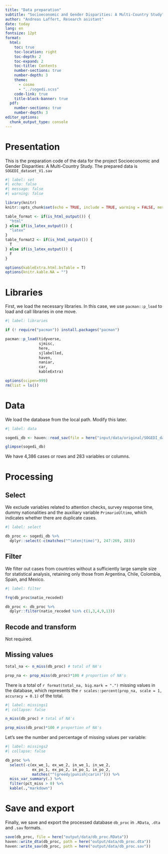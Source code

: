 ```yaml
---
title: "Data preparation"
subtitle: "Socioeconomic and Gender Disparities: A Multi-Country Study"
author: "Andreas Laffert, Research asistant"
date: today
lang: en
fontsize: 12pt
format:
  html:
    toc: true
    toc-location: right
    toc-depth: 2
    toc-expand: 2
    toc-title: Contents
    number-sections: true
    number-depth: 3
    theme:
      - cosmo
      - "../sogedi.scss"
    code-link: true
    title-block-banner: true
  pdf:
    number-sections: true
    number-depth: 3
editor_options: 
  chunk_output_type: console
---
```


# Presentation

This is the preparation code of the data for the project Socioeconomic and Gender Disparities: A Multi-Country Study. The prepared data is `SOGEDI_dataset_V1.sav`


```r
#| label: set
#| echo: false
#| message: false
#| warning: false

library(knitr)
knitr::opts_chunk$set(echo = TRUE, include = TRUE, warning = FALSE, message = FALSE)

table_format <- if(is_html_output()) {
  "html"
} else if(is_latex_output()) {
  "latex"
}
table_format2 <- if(is_html_output()) {
  T
} else if(is_latex_output()) {
  F
}

options(kableExtra.html.bsTable = T)
options(knitr.kable.NA = "")
```


# Libraries

First, we load the necessary libraries. In this case, we use `pacman::p_load` to load and call libraries in one move. 

```r
#| label: libraries

if (! require("pacman")) install.packages("pacman")

pacman::p_load(tidyverse,
               sjmisc, 
               here,
               sjlabelled,
               haven,
               naniar,
               car,
               kableExtra)

options(scipen=999)
rm(list = ls())

```


# Data

We load the database from the local path. Modify this later.

```r
#| label: data

sogedi_db <- haven::read_sav(file = here("input/data/original/SOGEDI_dataset_V1.sav"), user_na = T)

glimpse(sogedi_db)
```

We have 4,386 cases or rows and 283 variables or columns.

# Processing

## Select

We exclude variables related to attention checks, survey response time, dummy nationalities and the auxiliary variable `PrimarioÚltimo`, which indicates whether there are duplicate cases. 


```r
#| label: select

db_proc <- sogedi_db %>% 
  dplyr::select(-c(matches("^(aten|time)"), 247:269, 283))

```

## Filter

We filter out cases from countries without a sufficiently large sample size for statistical analysis, retaining only those from Argentina, Chile, Colombia, Spain, and Mexico.

```r
#| label: filter

frq(db_proc$natio_recoded)

db_proc <- db_proc %>% 
  dplyr::filter(natio_recoded %in% c(1,3,4,9,13)) 

```

## Recode and transform

Not required. 

## Missing values

```r
total_na <- n_miss(db_proc) # total of NA's

prop_na <- prop_miss(db_proc)*100 # proportion of NA's

```

There is a total of `r format(total_na, big.mark = ".")` missing values in the database, which represents the `r scales::percent(prop_na, scale = 1, accuracy = 0.1)` of the total. 

```r
#| label: missings1
#| collapse: false

n_miss(db_proc) # total of NA's

prop_miss(db_proc)*100 # proportion of NA's
```

Let's see the number and percentage of missing values per variable:

```r
#| label: missings2
#| collapse: false

db_proc %>% 
  select(-c(ex_we_1, ex_we_2, in_we_1, in_we_2, 
            ex_po_1, ex_po_2, in_po_1, in_po_2,
            matches("^(greedy|punish|carin)"))) %>% 
  miss_var_summary(.) %>% 
  filter(pct_miss > 0) %>% 
  kable(.,"markdown") 
```

# Save and export

Finally, we save and export the processed database `db_proc` in `.RData`, `.dta` and `.sav` formats.

```r
save(db_proc, file = here("output/data/db_proc.RData"))
haven::write_dta(db_proc, path = here("output/data/db_proc.dta"))
haven::write_sav(db_proc, path = here("output/data/db_proc.sav"))
```

